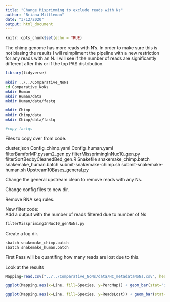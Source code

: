 ```yaml
---
title: "Change Misprimming to exclude reads with Ns"
author: "Briana Mittleman"
date: "3/12/2020"
output: html_document
---
```


```r
knitr::opts_chunk$set(echo = TRUE)
```

The chimp genome has more reads with N's. In order to make sure this is not biasing the results I will reimpliment the pipeline with a new restriction for any reads with an N. I will see if the number of reads are significantly different after this or if the top PAS distribution.  
```r
library(tidyverse)
```


```bash
mkdir ../../Comparative_NoNs
cd Comparative_NoNs
mkdir Human
mkdir Human/data
mkdir Human/data/fastq

mkdir Chimp
mkdir Chimp/data
mkdir Chimp/data/fastq

#copy fastqs 
```

Files to copy over from code.  

cluster.json
Config_chimp.yaml
Config_human.yaml
filterBamforMP.pysam2_gen.py
filterMissprimingInNuc10_gen.py
filterSortBedbyCleanedBed_gen.R
Snakefile
snakemake_chimp.batch
snakemake_human.batch
submit-snakemake-chimp.sh
submit-snakemake-human.sh
Upstream10Bases_general.py

Change the general upstream clean to remove reads with any Ns.  

Change config files to new dir.  

Remove RNA seq rules.  

New filter code:  
Add a output with the number of reads filtered due to number of Ns 

```bash
filterMissprimingInNuc10_genNoNs.py
```
Create a log dir.  

```bash
sbatch snakemake_chimp.batch
sbatch snakemake_human.batch
```

First Pass will be quantifing how many reads are lost due to this.  

Look at the results  
```r
Mapping=read.csv("../../Comparative_NoNs/data/HC_metadataNoNs.csv", header = T) %>% mutate(PercMap=NewClean/Reads)
```

```r
ggplot(Mapping,aes(x=Line, fill=Species, y=PercMap)) + geom_bar(stat="identity") + facet_grid(~Fraction) +theme(axis.text.x = element_text(angle = 90)) + labs(y= "Map proportion", title="Map Stats") + scale_fill_brewer(palette = "Dark2")
```
```r
ggplot(Mapping,aes(x=Line, fill=Species, y=ReadsLost)) + geom_bar(stat="identity") + facet_grid(~Fraction) +theme(axis.text.x = element_text(angle = 90)) + labs(y= "Number Reads", title="Reads filtered due to N's") + scale_fill_brewer(palette = "Dark2")
```

